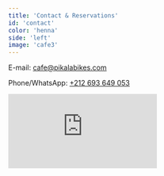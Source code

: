 ```yaml
---
title: 'Contact & Reservations'
id: 'contact'
color: 'henna'
side: 'left'
image: 'cafe3'
---
```


E-mail: [cafe@pikalabikes.com](mailto:cafe@pikalabikes.com)

Phone/WhatsApp: [+212 693 649 053](tel:+212693649053)

<InstagramIcon link='http://www.instagram.com/pikalacafe' />

<iframe src="https://www.google.com/maps/embed?pb=!1m18!1m12!1m3!1d3397.0848635503344!2d-7.997596122710554!3d31.63152674163891!2m3!1f0!2f0!3f0!3m2!1i1024!2i768!4f13.1!3m3!1m2!1s0xdafef6da0f35aeb%3A0xe81deb9f3ff0b73c!2sPikala%20Cafe!5e0!3m2!1sen!2sma!4v1699915776578!5m2!1sen!2sma" frameborder="0" style="border:0" allowfullscreen="" loading="lazy"></iframe>

